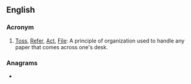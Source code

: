 {{also|traf}}
==English==

===Acronym===
{{rfc-header|Acronym}}
{{head|en|acronym}}

# [[toss|Toss]], [[refer|Refer]], [[act|Act]], [[file|File]]: A principle of organization used to handle any paper that comes across one's desk.

===Anagrams===
* {{anagrams|en|a=afrt|RTFA|fart|frat|raft}}
